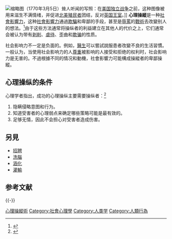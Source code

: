 [[File:Boston_Massacre_high-res.jpg|缩略图]]（1770年3月5日）耸人听闻的写照：在[[美国独立战争|美国独立战争]]之前，这种图像被用来滋生不满情绪，并促进[[北美|北美]][[殖民者|殖民者]]团结，反对[[英国王室|英国王室]]。]]
'''心理操縱'''是一种[[社會影響力|社會影響力]]，这种[[社會影響力|社會影響力]]通過[[欺騙|欺騙]]和卑鄙的手段，甚至是[[辱罵|辱罵]]的[[戰術|戰術]]去改變别人的想法。<ref>{{Cite book|title = Who's Pulling Your Strings ? How to Break The Cycle of Manipulation|last = Braiker|first = Harriet B.|publisher = |year = 2004|isbn = 0-07-144672-9|location = |pages = }}</ref>由于这些方法通常将操纵者的利益建立在其他人的代价之上，它们通常会被认为带有[[剥削|剥削]]、[[虐待|虐待]]、歪曲和[[欺骗|欺骗]]的性质。

社会影响力不一定是负面的。例如，[[醫生|醫生]]可以嘗試說服患者改變不良的生活習慣。一般认为，当使用社会影响力的人[[尊重|尊重]]被影响的人接受和拒绝的权利时，社会影响力是无害的。不過根據不同的情况和動機，社會影響力可能構成操縱者的卑鄙操縱。

==心理操纵的条件==
心理学者{{tsl|en|George K. Simon|George K. Simon}}指出，成功的心理操纵主要需要操纵者：<ref>{{cite book |title = In Sheep's Clothing: Understanding and Dealing with Manipulative People|last = Simon |first = George K |publisher = |year = 1996 |isbn = 978-1935166306 |location = |pages = }}</ref>
# 隐瞒侵略意图和行为。
# 知道受害者的心理弱点来确定哪些策略可能是最有效的。
# 足够无情，因此不会担心对受害者造成伤害。


==另見==
* [[招聘|招聘]]
* [[洗腦|洗腦]]
* [[涵化|涵化]]
* [[灌輸|灌輸]]

== 参考文献 ==
{{Reflist}}

{{-}}
{{心理操縱}}

[[Category:心理操縱術|]]
[[Category:社會心理學|Category:社會心理學]]
[[Category:人类学|Category:人类学]]
[[Category:人類行為|Category:人類行為]]